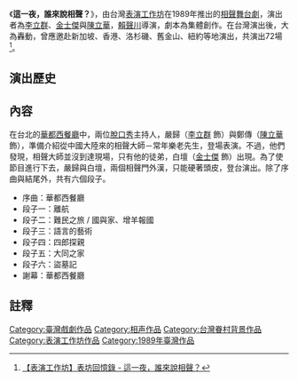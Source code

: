 {{Infobox Performing Act
| title = 這一夜，誰來說相聲
| image_file = 
| image_size = 200px
| image_caption = 
| category = [[相聲|相聲]][[舞台劇|舞台劇]]
| location = 1989年9月30日-1989年10月16日<br>[[國立臺灣藝術教育館|國立臺灣藝術教育館]]<br>巡迴演出： 台中、高雄、台南、中壢、基隆、新竹、新加坡、香港、洛杉磯、舊金山、紐約
| number_play =72場
| language = [[國語|國語]]
| time =
| producer = [[表演工作坊|表演工作坊]]
| screenwriter = [[賴聲川|賴聲川]]
| director = [[賴聲川|賴聲川]]
| actor = [[李立群|李立群]]<br>[[金士傑|金士傑]]<br>[[陳立華|陳立華]]<br>[[賴聲川|賴聲川]]
| design_stage =王世信
| lighting = 王世信
| music =
| design_figure = 
| choreographer = 
}}
《'''這一夜，誰來說相聲？'''》，由台灣[[表演工作坊|表演工作坊]]在1989年推出的[[相聲|相聲]][[舞台劇|舞台劇]]，演出者為[[李立群|李立群]]、[[金士傑|金士傑]]與[[陳立華|陳立華]]，[[賴聲川|賴聲川]]導演，劇本為集體創作。在台灣演出後，大為轟動，曾應邀赴新加坡、香港、洛杉磯、舊金山、紐約等地演出，共演出72場<ref>[http://www.pwshop.com/portfolio-cht/zht-theater/%e9%80%99%e4%b8%80%e5%a4%9c%ef%bc%8c%e8%aa%b0%e4%be%86%e8%aa%aa%e7%9b%b8%e8%81%b2%ef%bc%9f%ef%bc%881989%ef%bc%89/ 【表演工作坊】表坊回憶錄 - 這一夜，誰來說相聲？]</ref>。

==演出歷史==
==內容==
在台北的[[華都西餐廳|華都西餐廳]]中，兩位[[脫口秀|脫口秀]]主持人，嚴歸（[[李立群|李立群]] 飾）與鄭傳（[[陳立華|陳立華]] 飾），準備介紹從中國大陸來的相聲大師－常年樂老先生，登場表演。不過，他們發現，相聲大師並沒到達現場，只有他的徒弟，白壇（[[金士傑|金士傑]] 飾）出現。為了使節目進行下去，嚴歸與白壇，兩個相聲門外漢，只能硬著頭皮，登台演出。除了序曲與結尾外，共有六個段子。

*序曲：華都西餐廳
*段子一：離航
*段子二：難民之旅 / 國與家、增羊報國
*段子三：語言的藝術
*段子四：四郎探親
*段子五：大同之家
*段子六：盜墓記
*謝幕：華都西餐廳

==註釋==
{{reflist}}
[[Category:臺灣戲劇作品|Category:臺灣戲劇作品]]
[[Category:相声作品|Category:相声作品]]
[[Category:台灣眷村背景作品|Category:台灣眷村背景作品]]
[[Category:表演工作坊作品|Category:表演工作坊作品]]
[[Category:1989年臺灣作品|Category:1989年臺灣作品]]
